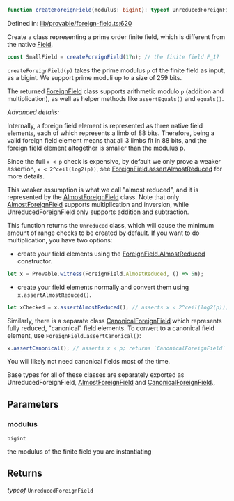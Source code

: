 ```ts
function createForeignField(modulus: bigint): typeof UnreducedForeignField
```

Defined in: [lib/provable/foreign-field.ts:620](https://github.com/o1-labs/o1js/blob/46b9772d07785397c4bd76a102bc9f6730d321bb/src/lib/provable/foreign-field.ts#L620)

Create a class representing a prime order finite field, which is different from the native [Field](../classes/Field.mdx).

```ts
const SmallField = createForeignField(17n); // the finite field F_17
```

`createForeignField(p)` takes the prime modulus `p` of the finite field as input, as a bigint.
We support prime moduli up to a size of 259 bits.

The returned [ForeignField](../classes/ForeignField.mdx) class supports arithmetic modulo `p` (addition and multiplication),
as well as helper methods like `assertEquals()` and `equals()`.

_Advanced details:_

Internally, a foreign field element is represented as three native field elements, each of which
represents a limb of 88 bits. Therefore, being a valid foreign field element means that all 3 limbs
fit in 88 bits, and the foreign field element altogether is smaller than the modulus p.

Since the full `x < p` check is expensive, by default we only prove a weaker assertion, `x < 2^ceil(log2(p))`,
see [ForeignField.assertAlmostReduced](../classes/ForeignField.mdx#assertalmostreduced-2) for more details.

This weaker assumption is what we call "almost reduced", and it is represented by the [AlmostForeignField](../classes/AlmostForeignField.mdx) class.
Note that only [AlmostForeignField](../classes/AlmostForeignField.mdx) supports multiplication and inversion, while UnreducedForeignField
only supports addition and subtraction.

This function returns the `Unreduced` class, which will cause the minimum amount of range checks to be created by default.
If you want to do multiplication, you have two options:
- create your field elements using the [ForeignField.AlmostReduced](../classes/ForeignField.mdx#almostreduced) constructor.
```ts
let x = Provable.witness(ForeignField.AlmostReduced, () => 5n);
```
- create your field elements normally and convert them using `x.assertAlmostReduced()`.
```ts
let xChecked = x.assertAlmostReduced(); // asserts x < 2^ceil(log2(p)); returns `AlmostForeignField`
```

Similarly, there is a separate class [CanonicalForeignField](../classes/CanonicalForeignField.mdx) which represents fully reduced, "canonical" field elements.
To convert to a canonical field element, use `ForeignField.assertCanonical()`:

```ts
x.assertCanonical(); // asserts x < p; returns `CanonicalForeignField`
```
You will likely not need canonical fields most of the time.

Base types for all of these classes are separately exported as UnreducedForeignField, [AlmostForeignField](../classes/AlmostForeignField.mdx) and [CanonicalForeignField](../classes/CanonicalForeignField.mdx).,

## Parameters

### modulus

`bigint`

the modulus of the finite field you are instantiating

## Returns

*typeof* `UnreducedForeignField`
